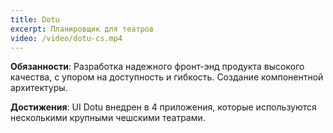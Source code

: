 ```yaml
---
title: Dotu
excerpt: Планировщик для театров
video: /video/dotu-cs.mp4
---
```


**Обязанности**: Разработка надежного фронт-энд продукта высокого качества, с упором на доступность и гибкость. Создание компонентной архитектуры.

**Достижения**: UI Dotu внедрен в 4 приложения, которые используются несколькими крупными чешскими театрами.
